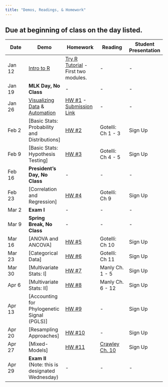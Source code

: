 ```yaml
---
title: "Demos, Readings, & Homework"
---
```


## Due at beginning of class on the day listed. 

Date  | Demo | Homework  | Reading | Student Presentation 
------ | ---------  | --------- | -------- | ------- 
Jan 12 | [Intro to R](intro_to_R.html) | [Try R Tutorial](http://tryr.codeschool.com) - First two modules. | - | - 
Jan 19 | **MLK Day, No Class** | - | - | - 
Jan 26 | [Visualizing Data](visualization.html) & [Automation](automation.html) | [HW #1](homework_assignment_1.html) - [Submission Link](https://blackboard.gwu.edu/webapps/assignment/uploadAssignment?content_id=_6406015_1&course_id=_250829_1&assign_group_id=&mode=cpview) | - | - 
Feb 2	|  [Basic Stats: Probability and Distributions] | [HW #2]()  | Gotelli: Ch 1 - 3 | Sign Up 
Feb 9 | [Basic Stats: Hypothesis Testing] | [HW #3]()  | Gotelli: Ch 4 - 5 | Sign Up 
Feb 16 | **President's Day, No Class** | -  | - | - 
Feb 23 | [Correlation and Regression] | [HW #4]()  | Gotelli: Ch 9 | Sign Up 
Mar 2 | **Exam I** | - | - | - 
Mar 9 | **Spring Break, No Class** | - | - | - 
Mar 16 | [ANOVA and ANCOVA] | [HW #5]()   | Gotelli: Ch 10 | Sign Up 
Mar 23 | [Categorical Data] | [HW #6]()   | Gotelli: Ch 11 | Sign Up 
Mar 30 | [Multivariate Stats: I] |  [HW #7]() | Manly Ch. 1 - 5 | Sign Up 
Apr 6	| [Multivariate Stats: II] |   [HW #8]() | Manly Ch. 6 - 12 | Sign Up 
Apr 13 | [Accounting for Phylogenetic Signal (PGLS)] |  [HW #9]() | - | Sign Up 
Apr 20 | [Resampling Approaches] |  [HW #10]() | - | Sign Up 
Apr 27 | [Mixed-Models] |  [HW #11]() | [Crawley Ch. 10](readings_pdf/Crawley_Ch10_MixedEffects.pdf) | Sign Up 
Apr 29 |  **Exam II** (Note: this is designated Wednesday) | - | - | - 